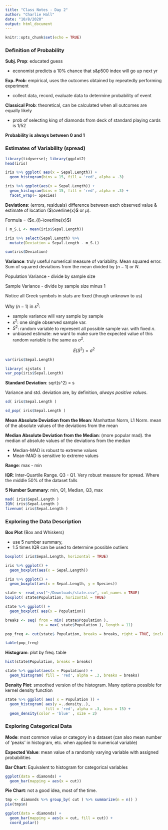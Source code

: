 ```yaml
---
title: "Class Notes - Day 2"
author: "Charlie Hall"
date: "10/8/2020"
output: html_document
---
```


```r
knitr::opts_chunk$set(echo = TRUE)
```

### Definition of Probability
**Subj. Prop**: educated guess

- economist predicts a 10% chance that s&p500 index will go up next yr

**Exp. Prob**: empirical, uses the outcomes obtained by repeatedly performing experiment

- collect data, record, evaluate data to determine probability of event

**Classical Prob**: theoretical, can be calculated when all outcomes are equally likely

- prob of selecting king of diamonds from deck of standard playing cards is 1/52

**Probability is always between 0 and 1**

### Estimates of Variability (spread)
```r
library(tidyverse); library(ggplot2)
head(iris)
```

```r
iris %>% ggplot( aes(x = Sepal.Length)) +
  geom_histogram(bins = 15, fill = 'red', alpha = .3)
```

```r
iris %>% ggplot(aes(x = Sepal.Length)) +
  geom_histogram(bins = 15, fill = 'red', alpha = .3) +
  facet_wrap(~ Species)
```

**Deviations**: (errors, residuals) difference between each observed value & estimate of location ($\overline{x}$ or $\mu$). 

Formula = ($x_{i}-\overline{x}$)

```r
( m_S.L <- mean(iris$Sepal.Length))
```

```r
iris %>% select(Sepal.Length) %>%
  mutate(Deviation = Sepal.Length - m_S.L)

sum(iris$Deviation)
```

**Variance**: truly useful numerical measure of variability. Mean squared error. Sum of squared deviations from the mean divided by ($n-1$) or $N$. 

Population Variance - divide by sample size

Sample Variance - divide by sample size minus 1

Notice all Greek symbols in stats are fixed (though unknown to us)

Why $(n-1)$ in $s^2$:

- sample variance will vary sample by sample
- $s^2$: one single observed sample var.
- $S^2$: random variable to represent all possible sample var. with fixed $n$. 
- unbiased estimate: we want to make sure the expected value of this random variable is the same as $\sigma^2$.

$$E(S^2) = \sigma^2$$

```r
var(iris$Sepal.Length)
```

```r
library( sjstats )
var_pop(iris$Sepal.Length)
```

**Standard Deviation**: sqrt(s^2) = s

Variance and std. deviation are, by definition, *always positive values*. 

```r
sd( iris$Sepal.Length )

sd_pop( iris$Sepal.Length )
```

**Mean Absolute Deviation from the Mean**: Manhattan Norm, L1 Norm. mean of the absolute values of the deviations from the mean

**Median Absolute Deviation from the Median**: (more popular mad). the median of absolute values of the deviations from the median

- Median-MAD is robust to extreme values
- Mean-MAD is sensitive to extreme values

**Range**: max - min

**IQR**: Inter-Quartile Range. Q3 - Q1. Very robust measure for spread. Where the middle 50% of the dataset falls

**5 Number Summary**: min, Q1, Median, Q3, max

```r
mad( iris$Sepal.Length )
IQR( iris$Sepal.Length )
fivenum( iris$Sepal.Length )
```

### Exploring the Data Description

**Box Plot** (Box and Whiskers)

- use 5 number summary,
- 1.5 times IQR can be used to determine possible outliers
```r
boxplot( iris$Sepal.Length, horizontal = TRUE)

iris %>% ggplot() +
  geom_boxplot(aes(x = Sepal.Length))

iris %>% ggplot() +
  geom_boxplot(aes(x = Sepal.Length, y = Species))
```

```r
state <- read_csv("~/Downloads/state.csv", col_names = TRUE)
boxplot( state$Population, horizontal = TRUE)

state %>% ggplot() +
  geom_boxplot( aes(x = Population))
```

```r
breaks <- seq( from = min( state$Population ),
               to = max( state$Population ), length = 11)

pop_freq <- cut(state$ Population, breaks = breaks, right = TRUE, include.lowest = TRUE)

table(pop_freq)
```

**Histogram**: plot by freq. table
```r
hist(state$Population, breaks = breaks)

state %>% ggplot(aes(x = Population)) +
  geom_histogram( fill = 'red', alpha = .3, breaks = breaks)
```

**Density Plot**: smoothed version of the histogram. Many options possible for kernel density function
```r
state %>% ggplot( aes( x = Population )) +
  geom_histogram( aes(y =..density..),
                  fill = 'red', alpha = .3, bins = 15) +
  geom_density(color = 'blue' , size = 2)
```

### Exploring Categorical Data
**Mode**: most common value or category in a dataset (can also mean number of 'peaks' in histogram, etc. when applied to numerical variable)

**Expected Value**: mean value of a randomly varying variable with assigned probabilities

**Bar Chart**: Equivalent to histogram for categorical variables
```r
ggplot(data = diamonds) +
  geom_bar(mapping = aes(x = cut))
```

**Pie Chart**: not a good idea, most of the time. 
```r
tmp <- diamonds %>% group_by( cut ) %>% summarize(n = n() )
pie(tmp$n)

ggplot(data = diamonds) +
  geom_bar(mapping = aes(x = cut, fill = cut)) +
  coord_polar()
```
